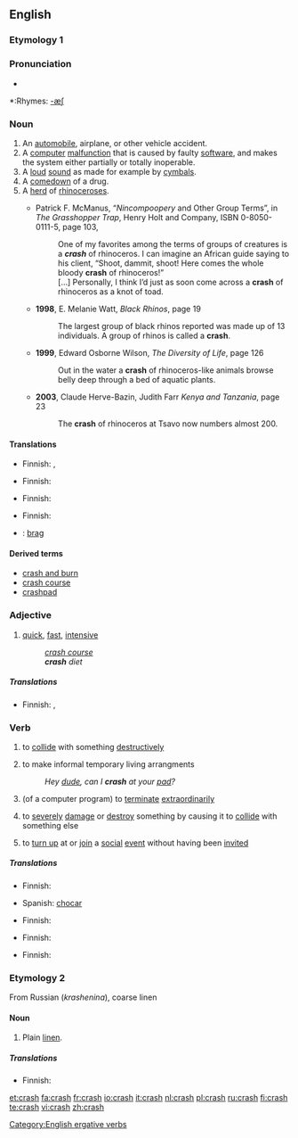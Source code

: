 ==English==

===Etymology 1===

===Pronunciation===
*{{audio|en-us-crash.ogg|Audio (US)}}

*:Rhymes: [[Rhymes:English:-æʃ|-æʃ]]

===Noun===
{{en-noun|crashes}}

#An [[automobile]], airplane, or other vehicle accident.
#A [[computer]] [[malfunction]] that is caused by faulty [[software]], and makes the system either partially or totally inoperable.
#A [[loud]] [[sound]] as made for example by [[cymbal]]s.
#A [[comedown]] of a drug.
#A [[herd]] of [[rhinoceros]]es.
#* {{post|1991}} <!-- b.g.c. claims it's from '86, but its scan of the back cover clearly shows a Web address --> Patrick F. McManus, “''Nincompoopery'' and Other Group Terms”, in ''The Grasshopper Trap'', Henry Holt and Company, ISBN 0-8050-0111-5, page 103,
#*: One of my favorites among the terms of groups of creatures is a '''''crash''''' of rhinoceros. I can imagine an African guide saying to his client, “Shoot, dammit, shoot! Here comes the whole bloody '''crash''' of rhinoceros!”
#*: […] Personally, I think I’d just as soon come across a '''crash''' of rhinoceros as a knot of toad.
#* '''1998''', E. Melanie Watt, ''Black Rhinos'', page 19
#*: The largest group of black rhinos reported was made up of 13 individuals. A group of rhinos is called a '''crash'''.
#* '''1999''', Edward Osborne Wilson, ''The Diversity of Life'', page 126
#*: Out in the water a '''crash''' of rhinoceros-like animals browse belly deep through a bed of aquatic plants. 
#* '''2003''', Claude Herve-Bazin, Judith Farr ''Kenya and Tanzania'', page 23
#*: The '''crash''' of rhinoceros at Tsavo now numbers almost 200. 

====Translations====
{{trans-top|vehicle accident}}
*Finnish: {{t|fi|onnettomuus}}, {{t|fi|törmäys}}
{{trans-mid}}
{{trans-bottom}}

{{trans-top|computer malfunction}}
*Finnish: {{t|fi|kaatuminen}}
{{trans-mid}}
{{trans-bottom}}

{{trans-top|loud sound}}
*Finnish: {{t|fi|rysähdys}}
{{trans-mid}}
{{trans-bottom}}

{{trans-top|comedown of a drug}}
{{trans-mid}}
{{trans-bottom}}

{{trans-top|herd of rhinos}}
*Finnish: {{t|fi|lauma}}
{{trans-mid}}
{{trans-bottom}}

{{ttbc-top}}
*{{ttbc|Danish}}: [[brag]] {{n}}
{{trans-bottom}}

====Derived terms====
*[[crash and burn]]
*[[crash course]]
*[[crashpad]]

===Adjective===
{{en-adj}}

#[[quick]], [[fast]], [[intensive]]
#:''[[crash course]]''
#:'''''crash''' diet''

=====Translations=====
{{trans-top|quick, fast, intensive}}
*Finnish: {{t|fi|pika-}}, {{t|fi|intensiivi-}}
{{trans-mid}}
{{trans-bottom}}

===Verb===
{{en-verb|crash|es}}

#{{intransitive}} to [[collide]] with something [[destructively]]
#{{intransitive}} to make informal temporary living arrangments
#:''Hey [[dude]], can I '''crash''' at your [[pad]]?''
#{{intransitive}} (of a computer program) to [[terminate]] [[extraordinary|extraordinarily]]
#{{transitive}} to [[severely]] [[damage]] or [[destroy]] something by causing it to [[collide]] with something else
#{{transitive}}{{slang}} to [[turn up]] at or [[join]] a [[social]] [[event]] without having been [[invite]]d

=====Translations=====
{{trans-top|to collide with something}}
*Finnish: {{t|fi|törmätä}}
{{trans-mid}}
*Spanish: [[chocar]]
{{trans-bottom}}

{{trans-top|to make informal temporary living arrangments}}
{{trans-mid}}
{{trans-bottom}}

{{trans-top|of a computer program: to terminate unexpectedly}}
*Finnish: {{t|fi|kaatua}}
{{trans-mid}}
{{trans-bottom}}

{{trans-top|to severely damage or destroy something by causing it to collide with something else}}
*Finnish: {{t|fi|romuttaa}}
{{trans-mid}}
{{trans-bottom}}

{{trans-top|slang: to turn up at a social event without having been invited}}
*Finnish: {{t|fi|kuokkia}}
{{trans-mid}}
{{trans-bottom}}

===Etymology 2===
From Russian (''krashenina''), coarse linen

====Noun====
{{en-noun|-}}

# {{context|fibre}} Plain [[linen]].

=====Translations=====
{{trans-top|plain, rough linen}}
*Finnish: {{t|fi|rohdin}}
{{trans-mid}}
{{trans-bottom}}

[[Category:English ergative verbs]]

[[et:crash]]
[[fa:crash]]
[[fr:crash]]
[[io:crash]]
[[it:crash]]
[[nl:crash]]
[[pl:crash]]
[[ru:crash]]
[[fi:crash]]
[[te:crash]]
[[vi:crash]]
[[zh:crash]]